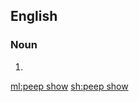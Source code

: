 ==English==

===Noun===
{{en-noun}}

# {{alternative spelling of|peepshow}}

[[ml:peep show]]
[[sh:peep show]]